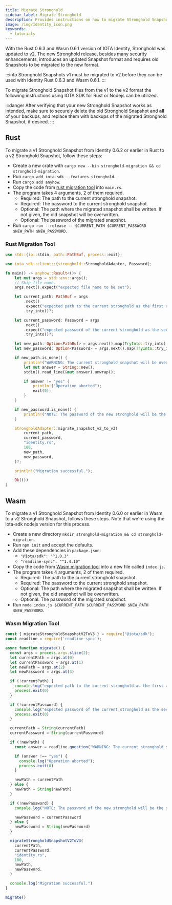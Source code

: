 ```yaml
---
title: Migrate Stronghold
sidebar_label: Migrate Stronghold
description: Provides instructions on how to migrate Stronghold Snapshot files from v1 to v2
image: /img/Identity_icon.png
keywords:
  - tutorials
---
```



<Announcement />

With the Rust 0.6.3 and Wasm 0.6.1 version of IOTA Identity, Stronghold was updated to [v2](https://github.com/iotaledger/stronghold.rs/releases/tag/iota-stronghold-v2.0.0). The new Stronghold release, besides many security enhancements, introduces an updated Snapshot format and requires old Snapshots to be migrated to the new format.

:::info
Stronghold Snapshots v1 must be migrated to v2 before they can be used with Identity Rust 0.6.3 and Wasm 0.6.1.
:::

To migrate Stronghold Snapshot files from the v1 to the v2 format the following instructions using IOTA SDK for Rust or Nodejs can be utilized.

:::danger
After verifying that your new Stronghold Snapshot works as intended, make sure to securely delete the old Stronghold Snapshot and **all** of your backups, and replace them with backups of the migrated Stronghold Snapshot, if desired.
:::

## Rust

To migrate a v1 Stronghold Snapshot from Identity 0.6.2 or earlier in Rust to a v2 Stronghold Snapshot, follow these steps:
- Create a new crate with `cargo new --bin stronghold-migration && cd stronghold-migration`.
- Run `cargo add iota-sdk --features stronghold`.
- Run `cargo add anyhow`.
- Copy the code from [rust migration tool](#Rust-Migration-Tool) into `main.rs`.
- The program takes 4 arguments, 2 of them required.
    - Required: The path to the current stronghold snapshot.
    - Required: The password to the current stronghold snapshot.
    - Optional: The path where the migrated snapshot shall be written. If not given, the old snapshot will be overwritten.
    - Optional: The password of the migrated snapshot.
- Run `cargo run --release -- $CURRENT_PATH $CURRENT_PASSWORD $NEW_PATH $NEW_PASSWORD`.

### Rust Migration Tool

```rust
use std::{io::stdin, path::PathBuf, process::exit};

use iota_sdk::client::{stronghold::StrongholdAdapter, Password};

fn main() -> anyhow::Result<()> {
    let mut args = std::env::args();
    // Skip file name.
    args.next().expect("expected file name to be set");

    let current_path: PathBuf = args
        .next()
        .expect("expected path to the current stronghold as the first argument")
        .try_into()?;

    let current_password: Password = args
        .next()
        .expect("expected password of the current stronghold as the second argument")
        .try_into()?;

    let new_path: Option<PathBuf> = args.next().map(TryInto::try_into).transpose()?;
    let new_password: Option<Password> = args.next().map(TryInto::try_into).transpose()?;

    if new_path.is_none() {
        println!("WARNING: The current stronghold snapshot will be overwritten, since no new path was given. Enter `yes` to continue");
        let mut answer = String::new();
        stdin().read_line(&mut answer).unwrap();

        if answer != "yes" {
            println!("Operation aborted");
            exit(0);
        }
    }

    if new_password.is_none() {
        println!("NOTE: The password of the new stronghold will be the same as the current one.");
    }

    StrongholdAdapter::migrate_snapshot_v2_to_v3(
        current_path,
        current_password,
        "identity.rs",
        100,
        new_path,
        new_password,
    )?;

    println!("Migration successful.");

    Ok(())
}
```

## Wasm

To migrate a v1 Stronghold Snapshot from Identity 0.6.0 or earlier in Wasm to a v2 Stronghold Snapshot, follows these steps. Note that we're using the iota-sdk nodejs version for this process.
- Create a new directory `mkdir stronghold-migration && cd stronghold-migration`.
- Run `npm init` and accept the defaults.
- Add these dependencies in `package.json`:
    - `"@iota/sdk": "^1.0.3"`
    - `"readline-sync": "^1.4.10"`
- Copy the code from [Wasm migration tool](#Wasm-Migration-Tool) into a new file called `index.js`.
- The program takes 4 arguments, 2 of them required.
    - Required: The path to the current stronghold snapshot.
    - Required: The password to the current stronghold snapshot.
    - Optional: The path where the migrated snapshot shall be written. If not given, the old snapshot will be overwritten.
    - Optional: The password of the migrated snapshot.
- Run `node index.js $CURRENT_PATH $CURRENT_PASSWORD $NEW_PATH $NEW_PASSWORD`.

### Wasm Migration Tool

```javascript
const { migrateStrongholdSnapshotV2ToV3 } = require("@iota/sdk");
const readline = require('readline-sync');

async function migrate() {
  const args = process.argv.slice(2);
  let currentPath = args.at(0)
  let currentPassword = args.at(1)
  let newPath = args.at(2)
  let newPassword = args.at(3)

  if (!currentPath) {
    console.log("expected path to the current stronghold as the first argument");
    process.exit(0)
  }

  if (!currentPassword) {
    console.log("expected password of the current stronghold as the second argument");
    process.exit(0)
  }

  currentPath = String(currentPath)
  currentPassword = String(currentPassword)

  if (!newPath) {
    const answer = readline.question("WARNING: The current stronghold snapshot will be overwritten, since no new path was given. Enter `yes` to continue\n")

    if (answer !== "yes") {
      console.log("Operation aborted");
      process.exit(0)
    }

    newPath = currentPath
  } else {
    newPath = String(newPath)
  }

  if (!newPassword) {
    console.log("NOTE: The password of the new stronghold will be the same as the current one.");

    newPassword = currentPassword
  } else {
    newPassword = String(newPassword)
  }

  migrateStrongholdSnapshotV2ToV3(
    currentPath,
    currentPassword,
    "identity.rs",
    100,
    newPath,
    newPassword,
  )

  console.log("Migration successful.")
}

migrate()
```